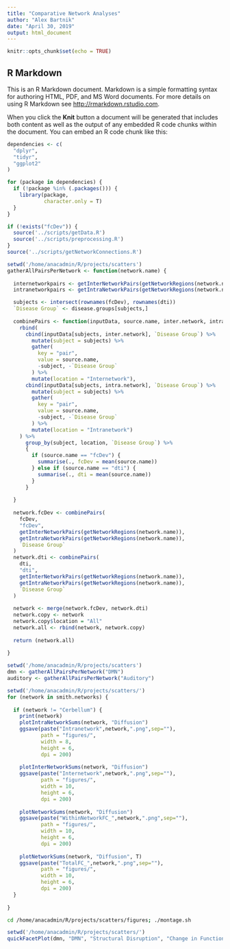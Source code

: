 ```yaml
---
title: "Comparative Network Analyses"
author: "Alex Bartnik"
date: "April 30, 2019"
output: html_document
---
```


```r
knitr::opts_chunk$set(echo = TRUE)
```

## R Markdown

This is an R Markdown document. Markdown is a simple formatting syntax for authoring HTML, PDF, and MS Word documents. For more details on using R Markdown see <http://rmarkdown.rstudio.com>.

When you click the **Knit** button a document will be generated that includes both content as well as the output of any embedded R code chunks within the document. You can embed an R code chunk like this:

```r

dependencies <- c(
  "dplyr",
  "tidyr",
  "ggplot2"
)

for (package in dependencies) {
  if (!package %in% (.packages())) {
    library(package,
            character.only = T)
  }
}

if (!exists("fcDev")) {
  source('../scripts/getData.R')
  source('../scripts/preprocessing.R')
}
source('../scripts/getNetworkConnections.R')

```

```r

setwd('/home/anacadmin/R/projects/scatters')
gatherAllPairsPerNetwork <- function(network.name) {
  
  internetworkpairs <- getInterNetworkPairs(getNetworkRegions(network.name))
  intranetworkpairs <- getIntraNetworkPairs(getNetworkRegions(network.name))

  subjects <- intersect(rownames(fcDev), rownames(dti))
  `Disease Group` <- disease.groups[subjects,]
  
  combinePairs <- function(inputData, source.name, inter.network, intra.network, disease.group) {
    rbind(
      cbind(inputData[subjects, inter.network], `Disease Group`) %>%
        mutate(subject = subjects) %>%
        gather(
          key = "pair",
          value = source.name,
          -subject, -`Disease Group`
        ) %>%
        mutate(location = "Internetwork"),
      cbind(inputData[subjects, intra.network], `Disease Group`) %>%
        mutate(subject = subjects) %>%
        gather(
          key = "pair",
          value = source.name,
          -subject, -`Disease Group`
        ) %>%
        mutate(location = "Intranetwork")
    ) %>%
      group_by(subject, location, `Disease Group`) %>%
      {
        if (source.name == "fcDev") {
          summarise(., fcDev = mean(source.name))
        } else if (source.name == "dti") {
          summarise(., dti = mean(source.name))
        }
      }
      
  }
  
  network.fcDev <- combinePairs(
    fcDev,
    "fcDev",
    getInterNetworkPairs(getNetworkRegions(network.name)),
    getIntraNetworkPairs(getNetworkRegions(network.name)),
    `Disease Group`
  )
  network.dti <- combinePairs(
    dti,
    "dti",
    getInterNetworkPairs(getNetworkRegions(network.name)),
    getIntraNetworkPairs(getNetworkRegions(network.name)),
    `Disease Group`
  )
  
  network <- merge(network.fcDev, network.dti)
  network.copy <- network
  network.copy$location = "All"
  network.all <- rbind(network, network.copy)
  
  return (network.all)
  
}

```

```r

setwd('/home/anacadmin/R/projects/scatters')
dmn <- gatherAllPairsPerNetwork("DMN")
auditory <- gatherAllPairsPerNetwork("Auditory")

```

```r

setwd('/home/anacadmin/R/projects/scatters/')
for (network in smith.networks) {
  
  if (network != "Cerbellum") {
    print(network)
    plotIntraNetworkSums(network, "Diffusion")
    ggsave(paste("Intranetwork",network,".png",sep=""),
           path = "figures/",
           width = 8,
           height = 6,
           dpi = 200)
    
    plotInterNetworkSums(network, "Diffusion")
    ggsave(paste("Internetwork",network,".png",sep=""),
           path = "figures/",
           width = 10,
           height = 6,
           dpi = 200)
    
    plotNetworkSums(network, "Diffusion")
    ggsave(paste("WithinNetworkFC_",network,".png",sep=""),
           path = "figures/",
           width = 10,
           height = 6,
           dpi = 200)
    
    plotNetworkSums(network, "Diffusion", T)
    ggsave(paste("TotalFC_",network,".png",sep=""),
           path = "figures/",
           width = 10,
           height = 6,
           dpi = 200)
  }
  
}

```

```bash

cd /home/anacadmin/R/projects/scatters/figures; ./montage.sh

```

```r

setwd('/home/anacadmin/R/projects/scatters/')
quickFacetPlot(dmn, "DMN", "Structural Disruption", "Change in Functional Connectivity")

```




